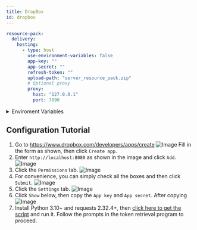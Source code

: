 ```yaml
---
title: DropBox
id: dropbox
---
```


```yaml
resource-pack:
  delivery:
    hosting:
      - type: host
        use-environment-variables: false
        app-key: ""
        app-secret: ""
        refresh-token: ""
        upload-path: "server_resource_pack.zip"
        # Optional proxy
        proxy:
          host: "127.0.0.1"
          port: 7890
```

<details>
  <summary>Enviroment Variables</summary>
  - CE_DROPBOX_APP_KEY
  - CE_DROPBOX_APP_SECRET
  - CE_DROPBOX_REFRESH_TOKEN
</details>

## Configuration Tutorial

1. Go to https://www.dropbox.com/developers/apps/create
   ![Image](/img/host/dropbox-1.png)
   Fill in the form as shown, then click `Create app`.
2. Enter `http://localhost:8080` as shown in the image and click `Add`.
   ![Image](/img/host/dropbox-2.png)
3. Click the `Permissions` tab.
   ![Image](/img/host/dropbox-3.png)
4. For convenience, you can simply check all the boxes and then click `Submit`.
   ![Image](/img/host/dropbox-4.png)
5. Click the `Settings` tab.
   ![Image](/img/host/dropbox-5.png)
6. Click `Show` below, then copy the `App key` and `App secret`. After copying
   ![Image](/img/host/dropbox-6.png)
7. Install Python 3.10+ and requests 2.32.4+, then [click here to get the script](/file/dropbox-onedrive.py) and run it. Follow the prompts in the token retrieval program to proceed.
